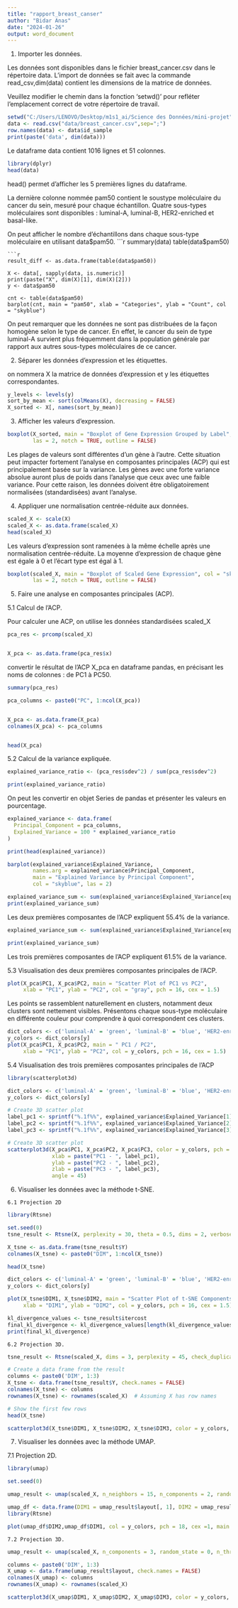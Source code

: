 ---
title: "rapport_breast_canser"
author: "Bidar Anas"
date: "2024-01-26"
output: word_document
---


1. Importer les données.


 Les données sont disponibles dans le fichier breast_cancer.csv dans le répertoire data. L’import
de données se fait avec la commande read_csv,dim(data) contient les dimensions de la matrice de données.

Veuillez modifier le chemin dans la fonction 'setwd()' pour refléter l'emplacement correct de votre répertoire de travail.

```{r echo=TRUE}
setwd("C:/Users/LENOVO/Desktop/m1s1_ai/Science des Données/mini-projet")
data <- read.csv("data/breast_cancer.csv",sep=";")
row.names(data) <- data$id_sample
print(paste('data', dim(data)))

```
Le dataframe data contient 1016 lignes et 51 colonnes.


```{r echo=TRUE}
library(dplyr)
head(data)
```

head() permet d’afficher les 5 premières lignes du dataframe.

La dernière colonne nommée pam50 contient le soustype moléculaire du cancer du sein, mesuré pour chaque échantillon. Quatre sous-types moléculaires sont disponibles : luminal-A, luminal-B, HER2-enriched et basal-like.

On peut afficher le nombre d’échantillons dans chaque sous-type moléculaire en utilisant data$pam50.
```{r echo=TRUE}
summary(data)
table(data$pam50)
```
```{r echo=TRUE, fig.width=9}
result_diff <- as.data.frame(table(data$pam50))

X <- data[, sapply(data, is.numeric)]
print(paste("X", dim(X)[1], dim(X)[2]))
y <- data$pam50

cnt <- table(data$pam50)
barplot(cnt, main = "pam50", xlab = "Categories", ylab = "Count", col = "skyblue")
```

On peut remarquer que les données ne sont pas distribuées de la façon homogène selon le type de
cancer. En effet, le cancer du sein de type luminal-A survient plus fréquemment dans la population
générale par rapport aux autres sous-types moléculaires de ce cancer.

2. Séparer les données d’expression et les étiquettes.

on nommera X la matrice de données d’expression et y les étiquettes correspondantes.

```{r echo=TRUE}
y_levels <- levels(y)
sort_by_mean <- sort(colMeans(X), decreasing = FALSE)
X_sorted <- X[, names(sort_by_mean)]
```

3. Afficher les valeurs d’expression.

```{r echo=TRUE, fig.width=9}
boxplot(X_sorted, main = "Boxplot of Gene Expression Grouped by Label", col = "skyblue",
        las = 2, notch = TRUE, outline = FALSE)
```

Les plages de valeurs sont différentes d’un gène à l’autre. Cette situation peut impacter fortement l’analyse en composantes principales (ACP) qui est principalement basée sur la variance. Les gènes avec une forte variance absolue auront plus de poids dans l’analyse que ceux avec une faible variance. Pour cette raison, les données doivent être obligatoirement normalisées (standardisées) avant l’analyse.

4. Appliquer une normalisation centrée-réduite aux données.

```{r echo=TRUE}
scaled_X <- scale(X)
scaled_X <- as.data.frame(scaled_X)
head(scaled_X)
```

Les valeurs d’expression sont ramenées à la même échelle après une normalisation centrée-réduite.
La moyenne d’expression de chaque gène est égale à 0 et l’écart type est égal à 1.

```{r fig.width=9}
boxplot(scaled_X, main = "Boxplot of Scaled Gene Expression", col = "skyblue",
        las = 2, notch = TRUE, outline = FALSE)
```

5. Faire une analyse en composantes principales (ACP).

 5.1 Calcul de l’ACP.
  
 Pour calculer une ACP, on utilise les données standardisées scaled_X

```{r echo=TRUE}
pca_res <- prcomp(scaled_X)


X_pca <- as.data.frame(pca_res$x)

```

convertir le résultat de l’ACP X_pca en dataframe pandas, en précisant
les noms de colonnes : de PC1 à PC50.

```{r echo=TRUE}
summary(pca_res)

pca_columns <- paste0("PC", 1:ncol(X_pca))


X_pca <- as.data.frame(X_pca)
colnames(X_pca) <- pca_columns


head(X_pca)
```

  5.2 Calcul de la variance expliquée.
  
```{r echo=TRUE}
explained_variance_ratio <- (pca_res$sdev^2) / sum(pca_res$sdev^2)

print(explained_variance_ratio)
```
  
  On peut les convertir en objet Series de pandas et présenter les valeurs en pourcentage.
  
```{r echo=TRUE}
explained_variance <- data.frame(
  Principal_Component = pca_columns,
  Explained_Variance = 100 * explained_variance_ratio
)

print(head(explained_variance))
```
```{r echo=TRUE, fig.width=9}
barplot(explained_variance$Explained_Variance, 
        names.arg = explained_variance$Principal_Component,
        main = "Explained Variance by Principal Component",
        col = "skyblue", las = 2)
```
  
```{r echo=TRUE}
explained_variance_sum <- sum(explained_variance$Explained_Variance[explained_variance$Principal_Component %in% c("PC1", "PC2")])
print(explained_variance_sum)
```
  
  Les deux premières composantes de l’ACP expliquent 55.4% de la variance.
  
```{r echo=TRUE}
explained_variance_sum <- sum(explained_variance$Explained_Variance[explained_variance$Principal_Component %in% c("PC1", "PC2", "PC3")])

print(explained_variance_sum)
```
 Les trois premières composantes de l’ACP expliquent 61.5% de la variance.

  5.3 Visualisation des deux premières composantes principales de l’ACP.
  
```{r echo=TRUE}
plot(X_pca$PC1, X_pca$PC2, main = "Scatter Plot of PC1 vs PC2", 
     xlab = "PC1", ylab = "PC2", col = "gray", pch = 16, cex = 1.5)
```
  
  Les points se rassemblent naturellement en clusters, notamment deux clusters sont nettement visibles.
Présentons chaque sous-type moléculaire en différente couleur pour comprendre à quoi correspondent
ces clusters.

```{r echo=TRUE}
dict_colors <- c('luminal-A' = 'green', 'luminal-B' = 'blue', 'HER2-enriched' = 'orange', 'basal-like' = 'red')
y_colors <- dict_colors[y]
plot(X_pca$PC1, X_pca$PC2, main = " PC1 / PC2",
     xlab = "PC1", ylab = "PC2", col = y_colors, pch = 16, cex = 1.5)

```

  5.4 Visualisation des trois premières composantes principales de l’ACP
  
```{r echo=TRUE}
library(scatterplot3d)

dict_colors <- c('luminal-A' = 'green', 'luminal-B' = 'blue', 'HER2-enriched' = 'yellow', 'basal-like' = 'red')
y_colors <- dict_colors[y]

# Create 3D scatter plot
label_pc1 <- sprintf("%.1f%%", explained_variance$Explained_Variance[1])
label_pc2 <- sprintf("%.1f%%", explained_variance$Explained_Variance[2])
label_pc3 <- sprintf("%.1f%%", explained_variance$Explained_Variance[3])

# Create 3D scatter plot
scatterplot3d(X_pca$PC1, X_pca$PC2, X_pca$PC3, color = y_colors, pch = 16, main = "pc1 / pc2 /pc3",
              xlab = paste("PC1 - ", label_pc1), 
              ylab = paste("PC2 - ", label_pc2), 
              zlab = paste("PC3 - ", label_pc3),
              angle = 45)
```
  
  6. Visualiser les données avec la méthode t-SNE.
    
    6.1 Projection 2D
  
```{r echo=TRUE}
library(Rtsne)

set.seed(0)  
tsne_result <- Rtsne(X, perplexity = 30, theta = 0.5, dims = 2, verbose = TRUE)

X_tsne <- as.data.frame(tsne_result$Y)
colnames(X_tsne) <- paste0("DIM", 1:ncol(X_tsne))

head(X_tsne)
```
  
```{r echo=TRUE}
dict_colors <- c('luminal-A' = 'green', 'luminal-B' = 'blue', 'HER2-enriched' = 'yellow', 'basal-like' = 'red')
y_colors <- dict_colors[y]

plot(X_tsne$DIM1, X_tsne$DIM2, main = "Scatter Plot of t-SNE Components", 
     xlab = "DIM1", ylab = "DIM2", col = y_colors, pch = 16, cex = 1.5)
```
  
```{r echo=TRUE}
kl_divergence_values <- tsne_result$itercost
final_kl_divergence <- kl_divergence_values[length(kl_divergence_values)]
print(final_kl_divergence)
```
    
    6.2 Projection 3D.
    
```{r echo=TRUE}
tsne_result <- Rtsne(scaled_X, dims = 3, perplexity = 45, check_duplicates = FALSE)

# Create a data frame from the result
columns <- paste0('DIM', 1:3)
X_tsne <- data.frame(tsne_result$Y, check.names = FALSE)
colnames(X_tsne) <- columns
rownames(X_tsne) <- rownames(scaled_X)  # Assuming X has row names

# Show the first few rows
head(X_tsne)
```
    
```{r echo=TRUE, fig.width=9}

scatterplot3d(X_tsne$DIM1, X_tsne$DIM2, X_tsne$DIM3, color = y_colors, pch = 16, main = "t-SNE 3D ",)

```
  
7. Visualiser les données avec la méthode UMAP.
  
  7.1 Projection 2D.
  
```{r}

library(umap)

set.seed(0)

umap_result <- umap(scaled_X, n_neighbors = 15, n_components = 2, random_state = 0, metric = "euclidean", min_dist = 0.1)

umap_df <- data.frame(DIM1 = umap_result$layout[, 1], DIM2 = umap_result$layout[, 2])
library(Rtsne)

plot(umap_df$DIM2,umap_df$DIM1, col = y_colors, pch = 18, cex =1, main = "UMAP Plot", xlab = "DIM1", ylab = "DIM2")
```
  
    7.2 Projection 3D.
    
```{r}
umap_result <- umap(scaled_X, n_components = 3, random_state = 0, n_threads = -1)

columns <- paste0('DIM', 1:3)
X_umap <- data.frame(umap_result$layout, check.names = FALSE)
colnames(X_umap) <- columns
rownames(X_umap) <- rownames(scaled_X)  

scatterplot3d(X_umap$DIM1, X_umap$DIM2, X_umap$DIM3, color = y_colors, pch = 16, main = "UMAP 3D Scatter Plot")

```
    
    
  
